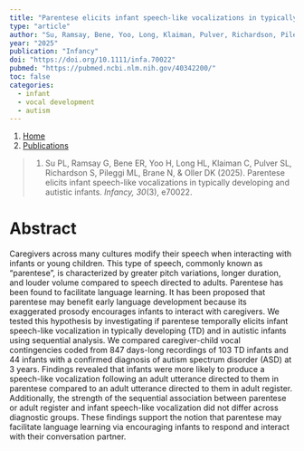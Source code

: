 ```yaml
---
title: "Parentese elicits infant speech-like vocalizations in typically developing and autistic infants. "
type: "article"
author: "Su, Ramsay, Bene, Yoo, Long, Klaiman, Pulver, Richardson, Pileggi, Brane, & Oller"
year: "2025"
publication: "Infancy"
doi: "https://doi.org/10.1111/infa.70022"
pubmed: "https://pubmed.ncbi.nlm.nih.gov/40342200/"
toc: false
categories:
  - infant
  - vocal development
  - autism
---
```


```{=html}
<nav aria-label="breadcrumb">
  <ol class="breadcrumb">
    <li class="breadcrumb-item"><a href="../../index.html">Home</a></li>
    <li class="breadcrumb-item"><a href="../../publications.html">Publications</a></li>
  </ol>
</nav>
```


> 1.	Su PL, Ramsay G, Bene ER, Yoo H, Long HL, Klaiman C, Pulver SL, Richardson S, Pileggi ML, Brane N, & Oller DK (2025). Parentese elicits infant speech-like vocalizations in typically developing and autistic infants. *Infancy, 30*(3), e70022.

# Abstract

Caregivers across many cultures modify their speech when interacting with infants or young children. This type of speech, commonly known as "parentese", is characterized by greater pitch variations, longer duration, and louder volume compared to speech directed to adults. Parentese has been found to facilitate language learning. It has been proposed that parentese may benefit early language development because its exaggerated prosody encourages infants to interact with caregivers. We tested this hypothesis by investigating if parentese temporally elicits infant speech-like vocalization in typically developing (TD) and in autistic infants using sequential analysis. We compared caregiver-child vocal contingencies coded from 847 days-long recordings of 103 TD infants and 44 infants with a confirmed diagnosis of autism spectrum disorder (ASD) at 3 years. Findings revealed that infants were more likely to produce a speech-like vocalization following an adult utterance directed to them in parentese compared to an adult utterance directed to them in adult register. Additionally, the strength of the sequential association between parentese or adult register and infant speech-like vocalization did not differ across diagnostic groups. These findings support the notion that parentese may facilitate language learning via encouraging infants to respond and interact with their conversation partner.

